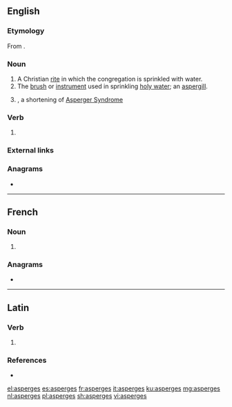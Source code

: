 {{also|asparges|aspergés}}
==English==

===Etymology===
From {{etyl|la|en}} {{m|la|aspergō||to sprinkle}}.

===Noun===
{{en-noun|-}}

# A Christian [[rite]] in which the congregation is sprinkled with water.
# The [[brush]] or [[instrument]] used in sprinkling [[holy water]]; an [[aspergill]].
# {{misspelling of|Asperger's|lang=en}}, a shortening of [[w:Asperger Syndrome|Asperger Syndrome]]

===Verb===
{{head|en|verb form}}

# {{en-third-person singular of|asperge}}

===External links===
{{pedia}}

===Anagrams===
* {{l|en|presages}}

----

==French==

===Noun===
{{head|fr|noun plural form|g=f}}

# {{plural of|asperge|lang=fr}}

===Anagrams===
* {{l|fr|présages}}

----

==Latin==

===Verb===
{{la-verb-form|aspergēs}}

# {{inflection of|aspergō||2|s|futr|actv|indc|lang=la}}

===References===
* {{R:du Cange}}

[[el:asperges]]
[[es:asperges]]
[[fr:asperges]]
[[it:asperges]]
[[ku:asperges]]
[[mg:asperges]]
[[nl:asperges]]
[[pl:asperges]]
[[sh:asperges]]
[[vi:asperges]]